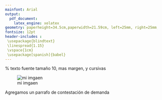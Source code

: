 ```yaml
---
mainfont: Arial
output:
  pdf_document:
    latex_engine: xelatex
geometry: paperheight=34.5cm,paperwidth=21.59cm, left=25mm, right=25mm, top=50.8mm, bottom=40mm, asymmetric
fontsize: 12pt
header-includes :
 \usepackage{blindtext}
 \linespread{1.15}
 \vspace{1cm}
 \usepackage[spanish]{babel}
---
```


% texto fuente tamaño 10, mas margen, y cursivas    
\newenvironment{enunciado}
{
    \itshape
    \leftskip=1cm \rightskip=1cm
    \begingroup
    \fontsize{10}{10}\selectfont
    }
    {
    \endgroup
    \leftskip=0cm\rightskip=0cm
}
\begin{enunciado}
Este es un texto de ejemplo, arriba de la imagen.
\end{enunciado}

![mi imgaen](img/sesion.png)



Agregamos un parrafo de contestación de demanda
